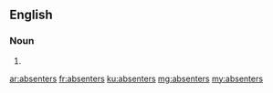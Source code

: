 ==English==

===Noun===
{{head|en|plural}}

# {{plural of|absenter|lang=en|nocat=1}}

[[ar:absenters]]
[[fr:absenters]]
[[ku:absenters]]
[[mg:absenters]]
[[my:absenters]]
